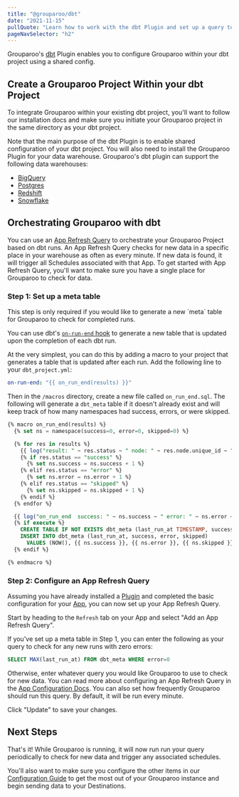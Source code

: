 ```yaml
---
title: "@grouparoo/dbt"
date: "2021-11-15"
pullQuote: "Learn how to work with the dbt Plugin and set up a query to integrate your dbt project with Grouparoo."
pageNavSelector: "h2"
---
```


<PluginDocsLinks plugin="dbt" />

Grouparoo's [dbt](https://www.getdbt.com/) Plugin enables you to configure Grouparoo within your dbt project using a shared config.

## Create a Grouparoo Project Within your dbt Project

To integrate Grouparoo within your existing dbt project, you'll want to follow our installation docs and make sure you initiate your Grouparoo project in the same directory as your
dbt project.

<PluginDocsInstallation plugin="dbt" />

<Alert variant="warning">
  Note that the main purpose of the dbt Plugin is to enable shared configuration
  of your dbt project. You will also need to install the Grouparoo Plugin for
  your data warehouse.
</Alert> Grouparoo's dbt plugin can support the following data warehouses:

- [BigQuery](/integrations/grouparoo-bigquery)
- [Postgres](/integrations/gropuaroo-postgres)
- [Redshift](/integrations/grouparoo-redshift)
- [Snowflake](/integrations/grouparoo-snowflake)

## Orchestrating Grouparoo with dbt

You can use an [App Refresh Query](/getting-started/product-concepts#app-refresh-query) to orchestrate your Grouparoo Project based on dbt runs. An App Refresh Query checks for new data in a specific place in your warehouse as often as every minute. If new data is found, it will trigger all Schedules associated with that App. To get started with App Refresh Query, you'll want to make sure you have a single place for Grouparoo to check for data.

### Step 1: Set up a meta table

<Alert variant="success">
  This step is only required if you would like to generate a new `meta` table
  for Grouparoo to check for completed runs.
</Alert>

You can use dbt's [`on-run-end` hook](https://docs.getdbt.com/reference/project-configs/on-run-start-on-run-end) to generate a new table that is updated upon the completion of each dbt run.

At the very simplest, you can do this by adding a macro to your project that generates a table that is updated after each run. Add the following line to your `dbt_project.yml`:

```yml
on-run-end: "{{ on_run_end(results) }}"
```

Then in the `/macros` directory, create a new file called `on_run_end.sql`. The following will generate a `dbt_meta` table if it doesn't already exist and will keep track of how many namespaces had success, errors, or were skipped.

```sql
{% macro on_run_end(results) %}
  {% set ns = namespace(success=0, error=0, skipped=0) %}

  {% for res in results %}
    {{ log("result: " ~ res.status ~ " node: " ~ res.node.unique_id ~ " message: " ~ res.message, info=True) }}
    {% if res.status == "success" %}
      {% set ns.success = ns.success + 1 %}
    {% elif res.status == "error" %}
      {% set ns.error = ns.error + 1 %}
    {% elif res.status == "skipped" %}
      {% set ns.skipped = ns.skipped + 1 %}
    {% endif %}
  {% endfor %}

  {{ log("on_run_end  success: " ~ ns.success ~ " error: " ~ ns.error ~ " skipped: " ~ ns.skipped, info=True) }}
  {% if execute %}
    CREATE TABLE IF NOT EXISTS dbt_meta (last_run_at TIMESTAMP, success INT, error INT, skipped INT);
    INSERT INTO dbt_meta (last_run_at, success, error, skipped)
      VALUES (NOW(), {{ ns.success }}, {{ ns.error }}, {{ ns.skipped }});
  {% endif %}

{% endmacro %}
```

### Step 2: Configure an App Refresh Query

Assuming you have already installed a [Plugin](/docs/integrations#plugins) and completed the basic configuration for your [App](/docs/config/apps), you can now set up your App Refresh Query.

Start by heading to the `Refresh` tab on your App and select "Add an App Refresh Query".

<ImageInBrowserFrame
  centered
  alt="UI Config: Configure App Refresh Query"
  src="/images/docs/guides/config/app--06-configure-refresh-query.png"
  width={1824}
  height={877}
/>

If you've set up a meta table in Step 1, you can enter the following as your query to check for any new runs with zero errors:

```sql
SELECT MAX(last_run_at) FROM dbt_meta WHERE error=0
```

Otherwise, enter whatever query you would like Grouparoo to use to check for new data. You can read more about configuring an App Refresh Query in the [App Configuration Docs](/docs/config/apps). You can also set how frequently Grouparoo should run this query. By default, it will be run every minute.

Click "Update" to save your changes.

## Next Steps

That's it! While Grouparoo is running, it will now run run your query periodically to check for new data and trigger any associated schedules.

You'll also want to make sure you configure the other items in our [Configuration Guide](/docs/config) to get the most out of your Grouparoo instance and begin sending data to your Destinations.
